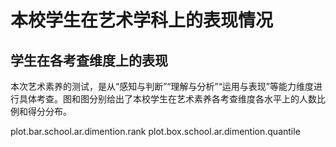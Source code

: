 <!-- chapter dimention -->

\mytext

# 本校学生在艺术学科上的表现情况

## 学生在各考查维度上的表现

本次艺术素养的测试，是从“感知与判断”“理解与分析”“运用与表现”等能力维度进行具体考查。图\ref{fig: `r gio.R$GetPlotTitle("plot.bar.school.ar.dimention.rank")`}和图\ref{fig: `r gio.R$GetPlotTitle("plot.box.school.ar.dimention.quantile")`}分别给出了本校学生在艺术素养各考查维度各水平上的人数比例和得分分布。

plot.bar.school.ar.dimention.rank
plot.box.school.ar.dimention.quantile


<!-- end of chapter dimention -->

